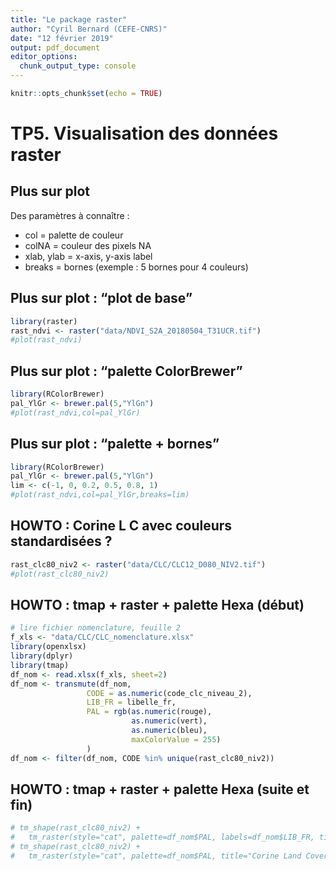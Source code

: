```yaml
---
title: "Le package raster"
author: "Cyril Bernard (CEFE-CNRS)"
date: "12 février 2019"
output: pdf_document
editor_options: 
  chunk_output_type: console
---
```


```r
knitr::opts_chunk$set(echo = TRUE)
```



# TP5. Visualisation des données raster

## Plus sur plot
Des paramètres à connaître :

- col = palette de couleur
- colNA = couleur des pixels NA
- xlab, ylab = x-axis, y-axis label
- breaks = bornes (exemple : 5 bornes pour 4 couleurs)

## Plus sur plot : "plot de base"
```r
library(raster)
rast_ndvi <- raster("data/NDVI_S2A_20180504_T31UCR.tif")
#plot(rast_ndvi)
```

## Plus sur plot : "palette ColorBrewer"
```r
library(RColorBrewer)
pal_YlGr <- brewer.pal(5,"YlGn")
#plot(rast_ndvi,col=pal_YlGr)
```

## Plus sur plot : "palette + bornes"
```r
library(RColorBrewer)
pal_YlGr <- brewer.pal(5,"YlGn")
lim <- c(-1, 0, 0.2, 0.5, 0.8, 1)
#plot(rast_ndvi,col=pal_YlGr,breaks=lim)
```

## HOWTO : Corine L C avec couleurs standardisées ?
```r
rast_clc80_niv2 <- raster("data/CLC/CLC12_D080_NIV2.tif")
#plot(rast_clc80_niv2)
```


## HOWTO : tmap + raster + palette Hexa (début)
```r
# lire fichier nomenclature, feuille 2
f_xls <- "data/CLC/CLC_nomenclature.xlsx"
library(openxlsx)
library(dplyr)
library(tmap)
df_nom <- read.xlsx(f_xls, sheet=2)
df_nom <- transmute(df_nom,
                 CODE = as.numeric(code_clc_niveau_2),
                 LIB_FR = libelle_fr,
                 PAL = rgb(as.numeric(rouge),
                           as.numeric(vert),
                           as.numeric(bleu),
                           maxColorValue = 255)
                 )
df_nom <- filter(df_nom, CODE %in% unique(rast_clc80_niv2))
```

## HOWTO : tmap + raster + palette Hexa (suite et fin)
```r
# tm_shape(rast_clc80_niv2) +
#   tm_raster(style="cat", palette=df_nom$PAL, labels=df_nom$LIB_FR, title="Corine Land Cover 2012")
# tm_shape(rast_clc80_niv2) +
#   tm_raster(style="cat", palette=df_nom$PAL, title="Corine Land Cover 2012")

```


